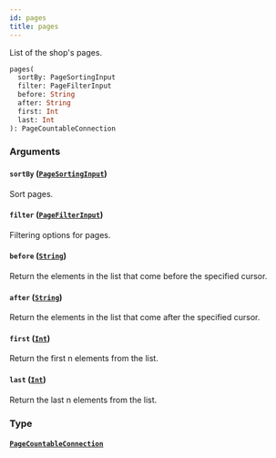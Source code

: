 ```yaml
---
id: pages
title: pages
---
```


List of the shop's pages.

```graphql
pages(
  sortBy: PageSortingInput
  filter: PageFilterInput
  before: String
  after: String
  first: Int
  last: Int
): PageCountableConnection

```

### Arguments

#### `sortBy` ([`PageSortingInput`](/docs/developer/api-reference/inputs/page-sorting-input))

Sort pages.

#### `filter` ([`PageFilterInput`](/docs/developer/api-reference/inputs/page-filter-input))

Filtering options for pages.

#### `before` ([`String`](/docs/developer/api-reference/scalars/string))

Return the elements in the list that come before the specified cursor.

#### `after` ([`String`](/docs/developer/api-reference/scalars/string))

Return the elements in the list that come after the specified cursor.

#### `first` ([`Int`](/docs/developer/api-reference/scalars/int))

Return the first n elements from the list.

#### `last` ([`Int`](/docs/developer/api-reference/scalars/int))

Return the last n elements from the list.

### Type

#### [`PageCountableConnection`](/docs/developer/api-reference/objects/page-countable-connection)
